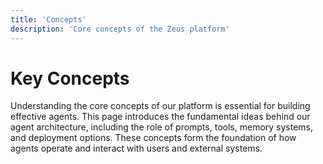 ```yaml
---
title: 'Concepts'
description: 'Core concepts of the Zeus platform'
---
```


# Key Concepts

Understanding the core concepts of our platform is essential for building effective agents. This page introduces the fundamental ideas behind our agent architecture, including the role of prompts, tools, memory systems, and deployment options. These concepts form the foundation of how agents operate and interact with users and external systems. 